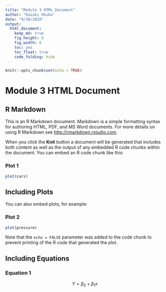 ```yaml
---
title: "Module 3 HTML Document"
author: "Kazuki Okubo"
date: "9/30/2020"
output:
  html_document:
    keep_md: true
    fig_height: 6
    fig_width: 6
    toc: yes
    toc_float: true
    code_folding: hide
---
```


```r
knitr::opts_chunk$set(echo = TRUE)
```

# Module 3 HTML Document

## R Markdown

This is an R Markdown document. Markdown is a simple formatting syntax for authoring HTML, PDF, and MS Word documents. For more details on using R Markdown see <http://rmarkdown.rstudio.com>.

When you click the **Knit** button a document will be generated that includes both content as well as the output of any embedded R code chunks within the document. You can embed an R code chunk like this:

### Plot 1

```r
plot(cars)
```

## Including Plots

You can also embed plots, for example:

### Plot 2

```r
plot(pressure)
```

Note that the `echo = FALSE` parameter was added to the code chunk to prevent printing of the R code that generated the plot.

## Including Equations
### Equation 1
$$ Y = \beta_0 + \beta_1x $$
